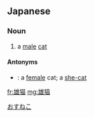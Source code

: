 ==Japanese==
{{ja-kanjitab|おす|ねこ}}

===Noun===
{{ja-noun|おすねこ}}

# a [[male]] [[cat]]

====Antonyms====
* {{ja-r|雌猫|めすねこ}}: a [[female]] cat; a [[she-cat]]

[[Category:ja:Male animals|おすねこ]]

[[fr:雄猫]]
[[mg:雄猫]]